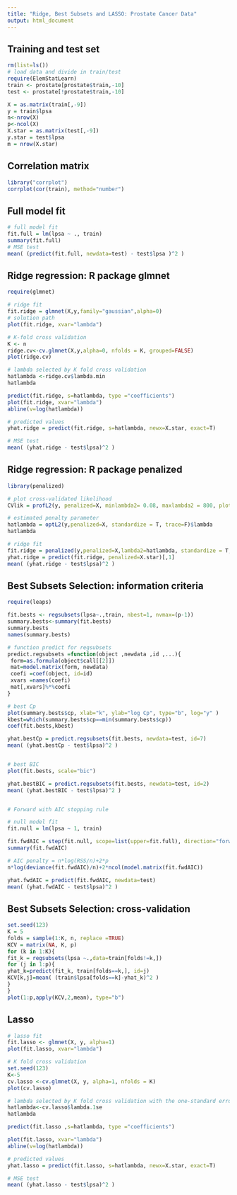```yaml
---
title: "Ridge, Best Subsets and LASSO: Prostate Cancer Data"
output: html_document
---
```


## Training and test set

```r
rm(list=ls())
# load data and divide in train/test
require(ElemStatLearn)
train <- prostate[prostate$train,-10]
test <- prostate[!prostate$train,-10]

X = as.matrix(train[,-9])
y = train$lpsa
n<-nrow(X)
p<-ncol(X)
X.star = as.matrix(test[,-9])
y.star = test$lpsa
m = nrow(X.star)
```

## Correlation matrix

```r
library("corrplot")
corrplot(cor(train), method="number")
```

## Full model fit

```r
# full model fit
fit.full = lm(lpsa ~ ., train)
summary(fit.full)
# MSE test
mean( (predict(fit.full, newdata=test) - test$lpsa )^2 )
```

## Ridge regression: R package glmnet

```r
require(glmnet)

# ridge fit
fit.ridge = glmnet(X,y,family="gaussian",alpha=0)
# solution path
plot(fit.ridge, xvar="lambda")

# K-fold cross validation
K <- n
ridge.cv<-cv.glmnet(X,y,alpha=0, nfolds = K, grouped=FALSE)
plot(ridge.cv)

# lambda selected by K fold cross validation
hatlambda <-ridge.cv$lambda.min
hatlambda

predict(fit.ridge, s=hatlambda, type ="coefficients")
plot(fit.ridge, xvar="lambda")
abline(v=log(hatlambda))

# predicted values
yhat.ridge = predict(fit.ridge, s=hatlambda, newx=X.star, exact=T)

# MSE test
mean( (yhat.ridge - test$lpsa)^2 )
```


## Ridge regression: R package penalized

```r
library(penalized)

# plot cross-validated likelihood
CVlik = profL2(y, penalized=X, minlambda2= 0.08, maxlambda2 = 800, plot=T, trace=F, fold=1:n, standardize = T)

# estimated penalty parameter
hatlambda = optL2(y,penalized=X, standardize = T, trace=F)$lambda
hatlambda

# ridge fit
fit.ridge = penalized(y,penalized=X,lambda2=hatlambda, standardize = T, trace=F)
yhat.ridge = predict(fit.ridge, penalized=X.star)[,1]
mean( (yhat.ridge - test$lpsa)^2 )
```



## Best Subsets Selection: information criteria

```r
require(leaps)

fit.bests <- regsubsets(lpsa~.,train, nbest=1, nvmax=(p-1))
summary.bests<-summary(fit.bests)
summary.bests
names(summary.bests)

# function predict for regsubsets
predict.regsubsets =function(object ,newdata ,id ,...){
 form=as.formula(object$call[[2]])
 mat=model.matrix(form, newdata)
 coefi =coef(object, id=id)
 xvars =names(coefi)
 mat[,xvars]%*%coefi
}

# best Cp
plot(summary.bests$cp, xlab="k", ylab="log Cp", type="b", log="y" )
kbest=which(summary.bests$cp==min(summary.bests$cp))
coef(fit.bests,kbest)

yhat.bestCp = predict.regsubsets(fit.bests, newdata=test, id=7)
mean( (yhat.bestCp - test$lpsa)^2 )


# best BIC
plot(fit.bests, scale="bic")

yhat.bestBIC = predict.regsubsets(fit.bests, newdata=test, id=2)
mean( (yhat.bestBIC - test$lpsa)^2 )


# Forward with AIC stopping rule

# null model fit
fit.null = lm(lpsa ~ 1, train)

fit.fwdAIC = step(fit.null, scope=list(upper=fit.full), direction="forward", k=2, trace=0)
summary(fit.fwdAIC)

# AIC penalty = n*log(RSS/n)+2*p
n*log(deviance(fit.fwdAIC)/n)+2*ncol(model.matrix(fit.fwdAIC))

yhat.fwdAIC = predict(fit.fwdAIC, newdata=test)
mean( (yhat.fwdAIC - test$lpsa)^2 )
```

## Best Subsets Selection: cross-validation

```r
set.seed(123)
K = 5
folds = sample(1:K, n, replace =TRUE)
KCV = matrix(NA, K, p)
for (k in 1:K){
fit_k = regsubsets(lpsa ~.,data=train[folds!=k,])
for (j in 1:p){
yhat_k=predict(fit_k, train[folds==k,], id=j)
KCV[k,j]=mean( (train$lpsa[folds==k]-yhat_k)^2 )
}
}
plot(1:p,apply(KCV,2,mean), type="b")
```

## Lasso

```r

# lasso fit
fit.lasso <- glmnet(X, y, alpha=1)
plot(fit.lasso, xvar="lambda")

# K fold cross validation
set.seed(123)
K<-5
cv.lasso <-cv.glmnet(X, y, alpha=1, nfolds = K)
plot(cv.lasso)

# lambda selected by K fold cross validation with the one-standard error rule
hatlambda<-cv.lasso$lambda.1se
hatlambda

predict(fit.lasso ,s=hatlambda, type ="coefficients")

plot(fit.lasso, xvar="lambda")
abline(v=log(hatlambda))

# predicted values
yhat.lasso = predict(fit.lasso, s=hatlambda, newx=X.star, exact=T)

# MSE test
mean( (yhat.lasso - test$lpsa)^2 )
```

